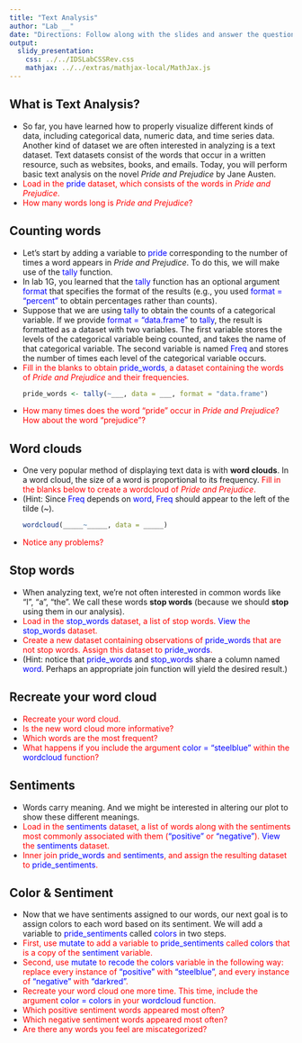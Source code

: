 ```yaml
---
title: "Text Analysis"
author: "Lab __"
date: "Directions: Follow along with the slides and answer the questions in red font in your journal."
output: 
  slidy_presentation: 
    css: ../../IDSLabCSSRev.css
    mathjax: ../../extras/mathjax-local/MathJax.js
---
```


## What is Text Analysis?

<ul>

<li>So far, you have learned how to properly visualize different kinds of data, including categorical data, numeric data, and time series data. Another kind of dataset we are often interested in analyzing is a text dataset. Text datasets consist of the words that occur in a written resource, such as websites, books, and emails. Today, you will perform basic text analysis on the novel <i>Pride and Prejudice</i> by Jane Austen.</li>

<li><span style="color: red;">Load in the <span style="color: blue;">pride</span> dataset, which consists of the words in <i>Pride and Prejudice</i>.</span></li>

<li><span style="color: red;">How many words long is <i>Pride and Prejudice</i>?</span></li>

</ul>

## Counting words

<ul>

<li>Let's start by adding a variable to <span style="color: blue;">pride</span> corresponding to the number of times a word appears in <i>Pride and Prejudice</i>. To do this, we will make use of the <span style="color: blue;">tally</span> function. </li>

<li>In lab 1G, you learned that the <span style="color: blue;">tally</span> function has an optional argument <span style="color: blue;">format</span> that specifies the format of the results (e.g., you used <span style="color: blue;">format = "percent"</span> to obtain percentages rather than counts).</li>

<li>Suppose that we are using <span style="color: blue;">tally</span> to obtain the counts of a categorical variable. If we provide <span style="color: blue;">format = "data.frame"</span> to <span style="color: blue;">tally</span>, the result is formatted as a dataset with two variables. The first variable stores the levels of the categorical variable being counted, and takes the name of that categorical variable. The second variable is named <span style="color: blue;">Freq</span> and stores the number of times each level of the categorical variable occurs.</li>

<li><span style="color: red;">Fill in the blanks to obtain <span style="color: blue;">pride_words</span>, a dataset containing the words of <i>Pride and Prejudice</i> and their frequencies.</span></li>

```r
pride_words <- tally(~___, data = ___, format = "data.frame")
```

<li><span style="color: red;">How many times does the word "pride" occur in <i>Pride and Prejudice</i>? How about the word "prejudice"?</span></li>

</ul>

## Word clouds

<ul>

<li>One very popular method of displaying text data is with <b>word clouds</b>. In a word cloud, the size of a word is proportional to its frequency. <span style="color: red;">Fill in the blanks below to create a wordcloud of <i>Pride and Prejudice</i>.</span></li>

<li>(Hint: Since <span style="color: blue;">Freq</span> depends on <span style="color: blue;">word</span>, <span style="color: blue;">Freq</span> should appear to the left of the tilde (~).</li>

```r
wordcloud(_____~_____, data = _____)
```

<li><span style="color: red;">Notice any problems?</span></li>

</ul>

## Stop words

<ul>

<li>When analyzing text, we're not often interested in common words like "I", "a", "the". We call these words <b>stop words</b> (because we should <b>stop</b> using them in our analysis).</li>

<li><span style="color: red;">Load in the <span style="color: blue;">stop_words</span> dataset, a list of stop words. <span style="color: blue;">View</span> the <span style="color: blue;">stop_words</span> dataset.</span></li>

<li><span style="color: red;">Create a new dataset containing observations of <span style="color: blue;">pride_words</span> that are not stop words. Assign this dataset to <span style="color: blue;">pride_words</span>.</span></li>

<li>(Hint: notice that <span style="color: blue;">pride_words</span> and <span style="color: blue;">stop_words</span> share a column named <span style="color: blue;">word</span>. Perhaps an appropriate join function will yield the desired result.)</li>

</ul>

## Recreate your word cloud

<ul>

<li><span style="color: red;">Recreate your word cloud.</span></li>

<li><span style="color: red;">Is the new word cloud more informative?</span></li>

<li><span style="color: red;">Which words are the most frequent?</span></li>

<li><span style="color: red;">What happens if you include the argument <span style="color: blue;">color = "steelblue"</span> within the <span style="color: blue;">wordcloud</span> function?</span></li>

</ul>

## Sentiments

<ul>

<li>Words carry meaning. And we might be interested in altering our plot to show these different meanings. </li>

<li><span style="color: red;">Load in the <span style="color: blue;">sentiments</span> dataset, a list of words along with the sentiments most commonly associated with them (<span style="color: blue;">"positive"</span> or <span style="color: blue;">"negative"</span>). <span style="color: blue;">View</span> the <span style="color: blue;">sentiments</span> dataset.</span></li>

<li><span style="color: red;">Inner join <span style="color: blue;">pride_words</span> and <span style="color: blue;">sentiments</span>, and assign the resulting dataset to <span style="color: blue;">pride_sentiments</span>.</span></li>

</ul>

## Color & Sentiment

<ul>

<li>Now that we have sentiments assigned to our words, our next goal is to assign colors to each word based on its sentiment. We will add a variable to <span style="color: blue;">pride_sentiments</span> called <span style="color: blue;">colors</span> in two steps.</li>  

<li><span style="color: red;">First, use <span style="color: blue;">mutate</span> to add a variable to <span style="color: blue;">pride_sentiments</span> called <span style="color: blue;">colors</span> that is a copy of the <span style="color: blue;">sentiment</span> variable.</span></li>

<li><span style="color: red;">Second, use <span style="color: blue;">mutate</span> to <span style="color: blue;">recode</span> the <span style="color: blue;">colors</span> variable in the following way: replace every instance of <span style="color: blue;">"positive"</span> with <span style="color: blue;">"steelblue"</span>, and every instance of <span style="color: blue;">"negative"</span> with <span style="color: blue;">"darkred"</span>.</span></li>

<li><span style="color: red;">Recreate your word cloud one more time. This time, include the argument <span style="color: blue;">color = colors</span> in your <span style="color: blue;">wordcloud</span> function.</span></li>

<li><span style="color: red;">Which positive sentiment words appeared most often?</span></li>  

<li><span style="color: red;">Which negative sentiment words appeared most often?</span></li>

<li><span style="color: red;">Are there any words you feel are miscategorized?</span></li>

</ul>
